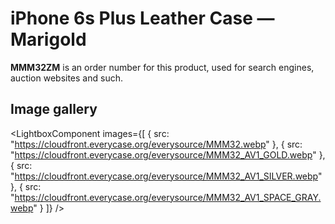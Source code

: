 
# iPhone 6s Plus Leather Case — Marigold

<Callout type='info' emoji='👉🏻'>**MMM32ZM** is an order number for this product, used for search engines, auction websites and such.</Callout>

## Image gallery

<LightboxComponent
    images={[
      {
        src: "https://cloudfront.everycase.org/everysource/MMM32.webp"
      },
      {
        src: "https://cloudfront.everycase.org/everysource/MMM32_AV1_GOLD.webp"
      },
      {
        src: "https://cloudfront.everycase.org/everysource/MMM32_AV1_SILVER.webp"
      },
      {
        src: "https://cloudfront.everycase.org/everysource/MMM32_AV1_SPACE_GRAY.webp"
      }
    ]}
  />

